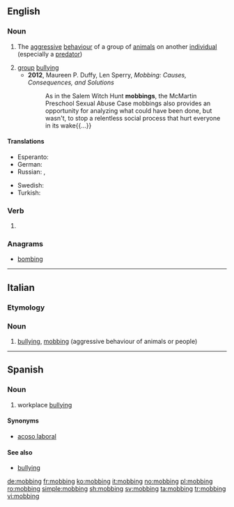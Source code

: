 {{also|Mobbing}}
==English==

===Noun===
{{wikipedia}}
{{en-noun}}

# {{context|biology|lang=it}} The [[aggressive]] [[behaviour]] of a group of [[animal]]s on another [[individual]] (especially a [[predator]])
# [[group]] [[bullying]]
#* '''2012''', Maureen P. Duffy, Len Sperry, ''Mobbing: Causes, Consequences, and Solutions''
#*: As in the Salem Witch Hunt '''mobbings''', the McMartin Preschool Sexual Abuse Case mobbings also provides{{SIC}} an opportunity for analyzing what could have been done, but wasn't, to stop a relentless social process that hurt everyone in its wake{{...}}

====Translations====
{{trans-top|group bullying}}
* Esperanto: {{t|eo|ĉikanado}}
* German: {{t+|de|Mobbing|n}}
* Russian: {{t+|ru|травля|f|tr=trávlja|sc=Cyrl}}, {{t|ru|моббинг|m|tr=móbbing|sc=Cyrl}}
{{trans-mid}}
* Swedish: {{t+|sv|mobbning|c}}
* Turkish: {{t|tr|bezdiri}}
{{trans-bottom}}

===Verb===
{{head|en|present participle}}

# {{present participle of|mob|lang=en}}

===Anagrams===
* [[bombing#English|bombing]]

----

==Italian==

===Etymology===
{{etyl|en|it}}

===Noun===
{{head|it|noun|g=m|invariable}}

# [[bullying]], [[#English|mobbing]] (aggressive behaviour of animals or people)

----

==Spanish==

===Noun===
{{wikipedia|lang=es}}
{{es-noun|m|-}}

# workplace [[bullying]]

====Synonyms====
* [[acoso laboral]]

====See also====
* [[bullying]]

[[de:mobbing]]
[[fr:mobbing]]
[[ko:mobbing]]
[[it:mobbing]]
[[no:mobbing]]
[[pl:mobbing]]
[[ro:mobbing]]
[[simple:mobbing]]
[[sh:mobbing]]
[[sv:mobbing]]
[[ta:mobbing]]
[[tr:mobbing]]
[[vi:mobbing]]